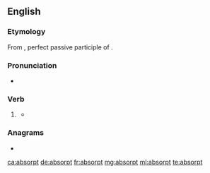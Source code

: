 ==English==

===Etymology===
From {{etyl|la|en}} {{m|la|absorptus}}, perfect passive participle of {{m|la|absorbeō||absorb}}.

===Pronunciation===
* {{a|US}} {{IPA|/æbˈsɔɹpt/|/æbˈzɔɹpt/|/əbˈsɔɹpt/|/əbˈzɔɹpt/|lang=en}}

===Verb===
{{head|en|past participle}}

# {{lb|en|archaic}} {{inflection of|absorb||past|part|lang=en}}
#* {{quote-book|passage='''Absorpt''' in care.|author=[[w:Alexander Pope|Alexander Pope]]}}

===Anagrams===
* {{l|en|bartops}}

[[ca:absorpt]]
[[de:absorpt]]
[[fr:absorpt]]
[[mg:absorpt]]
[[ml:absorpt]]
[[te:absorpt]]